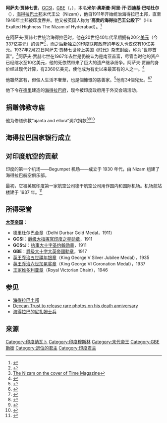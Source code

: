 {{Expand|time=2018-03-20T02:09:15+00:00}}
{{Infobox royalty
| name           = 阿萨夫·贾赫七世
| title          = 海得拉巴王公
| image          = Usman Ali Khan.jpg
| image_size     = 280px
| reign          = '''王公：''' 1911–1948<br/>'''名义上的王公：''' 1948–1967
| native_lang1       = [[乌尔都语|乌尔都语]]
| native_lang1_name1 = {{lang|ur|{{Nastaliq|میر عثمان علی خان}}}}
| birth_date     = {{birth date|df=yes|1886|4|6}}
| birth_place    = {{flag|British Raj}}[[海得拉巴_(印度)|海得拉巴]]（今为[[特伦甘纳邦|特伦甘纳邦]]）
| death_date     = 1967年2月24日（80岁）
| death_place    = {{IND}}[[海得拉巴_(印度)|海得拉巴]]
| full_name      = Mir Osman Ali Khan
| coronation     = 1911年9月18日
| predecessor    = [[阿萨夫·贾赫六世|阿萨夫·贾赫六世]]
| successor      = 海得拉巴君主制废除<br>（觊觎者：[[穆卡拉姆·贾赫|穆卡拉姆·贾赫]]）
| royal house    = [[阿萨夫·贾赫王朝|阿萨夫·贾赫王朝]]
| father         = [[阿萨夫·贾赫六世|阿萨夫·贾赫六世]]
| mother         = Azmat-uz-Zahrunnisa Begum
| religion       = [[伊斯兰教|伊斯兰教]][[逊尼派|逊尼派]]
| spouse        = 杜罕·帕夏夫人等
| issue      = 34名（包括[[阿薩姆·賈赫|阿薩姆·賈赫]]和[[莫阿薩姆·賈赫|莫阿薩姆·賈赫]]）
|}}
'''阿萨夫·贾赫七世'''，[[印度之星勋章|GCSI]]，[[英帝國爵級大十字勳章|GBE]]（{{lang-ur|آصف جاہ}}，{{bd|1886年|4月6日|1967年|2月24日|Osman Ali Khan}}），本名'''米尔·奥斯曼·阿里·汗·西迪基·巴哈杜尔'''（{{lang-ur|عثمان علی خان بہادر}}），[[海得拉巴_(土邦)|海得拉巴土邦]]末代王公（Nizam），他自1911年开始统治海得拉巴土邦，直至1948年土邦被印度吞并。他又被英国人称为“'''高贵的海得拉巴王公殿下'''”（His Exalted Highness The Nizam of Hyderabad）。<ref>{{cite news | url=http://www.time.com/time/magazine/article/0,9171,770599,00.html | work=Time | title=HYDERABAD: Silver Jubilee Durbar | date=22 February 1937 | accessdate=2014-07-11 | archive-date=2007-05-24 | archive-url=https://web.archive.org/web/20070524114531/http://www.time.com/time/magazine/article/0,9171,770599,00.html | dead-url=no }}</ref>

在阿萨夫·贾赫七世统治海得拉巴时，他在20世纪40年代早期拥有20亿[[美元|美元]]（今337亿美元）的资产<ref>{{Cite web |url=http://www.time.com/time/magazine/article/0,9171,868973,00.html?iid=chix-sphere |title=His Fortune on TIME |accessdate=2014-07-11 |archive-date=2009-02-03 |archive-url=https://web.archive.org/web/20090203010704/http://www.time.com/time/magazine/article/0,9171,868973,00.html?iid=chix-sphere |dead-url=no }}</ref>，而之后新独立的印度联邦政府的年收入也仅仅有10亿美元。1937年2月22日阿萨夫·贾赫七世登上美国《[[时代_(杂志)|时代]]》杂志封面，称为“世界首富”。<ref>[http://www.time.com/time/covers/0,16641,1101370222,00.html The Nizam on the cover of Time Magazine]</ref>阿萨夫·贾赫七世在1967年去世是仍被认为是南亚首富，尽管当时他的资产已经缩水至10亿美元，他的死依然带来了巨大的遗产继承纷争。阿萨夫·贾赫的身价经过现代计算，有2360亿美元，使他成为有史以来最富有的人之一。<ref>{{cite news| title=Meet the 14th Century African king who was richest man in the world of all time (adjusted for inflation!)| author=Olivia Fleming| work=Daily Mail| url=http://www.dailymail.co.uk/news/article-2218025/Meet-14th-Century-African-king-richest-man-world-time-adjusted-inflation.html|  date=15 October 2012| location=London}}</ref>

他雖然富有，但個人生活不奢華，也是個慷慨的慈善家。<ref name=bbc2019>{{Cite news |url=https://www.bbc.com/zhongwen/simp/world-49974547 |title=英国裁决前世界首富70年前一笔遗产官司 |publisher=BBC |date=2019-10-10}}</ref>他有34個兒女。<ref>{{Cite news |url=http://news.bbc.co.uk/2/hi/south_asia/7348384.stm |title=Talks over Maharajah's millions |publisher=BBC |date=2008-04-15}}</ref><ref>{{cite news |title=Why wealth of Hyderabad Nizam's heirs depends on Pakistan |url=https://www.ndtv.com/india-news/why-wealth-of-hyderabad-nizams-heirs-depends-on-pakistan-493417 |work=NDTV.com |publisher=NDTV}}</ref>

他下令在[[德里|德里]]建造的[[海得拉巴府|海得拉巴府]]，现今被印度政府用于外交会晤活动。

==捐赠佛教寺庙==
他为修缮佛教“ajanta and ellora”洞穴捐款<ref>{{cite web |title=From Ajanta Caves to Bamiyan Buddha Statues in Afghanistan...|url=https://starofmysore.com/from-ajanta-caves-to-bamiyan-buddha-statues-in-afghanistan/ |website=Star of Mysore |date=2021-06-15}}</ref><ref>{{cite news |author1=Aihik Sur |title=Ajanta cave paintings of Nizam era lie in a state of neglect |url=https://www.newindianexpress.com/cities/hyderabad/2018/jul/03/ajanta-cave-paintings-of-nizam-era-lie-in-a-state-of-neglect-1837405.html |work=The New Indian Express}}</ref><ref>{{cite news |title=How Ajanta Caves Were Rediscovered |url=https://citykatta.com/ck-how-ajanta-caves-were-rediscovered/ |work=CityKatta |date=2019-11-15}}</ref>

==海得拉巴国家银行成立==

==对印度航空的贡献==

印度的第一个机场——Begumpet 机场——成立于 1930 年代，由 Nizam 组建了海得拉巴航空俱乐部。

最初，它被英属印度第一家航空公司德干航空公司用作国内和国际机场。机场航站楼建于 1937 年。<ref>{{cite news |last1=Venkateshwarlu |first1=K. |title=A tome on the aviation history of the Deccan |url=https://www.thehindu.com/todays-paper/tp-miscellaneous/tp-others/a-tome-on-the-aviation-history-of-the-deccan/article27936689.ece |work=The Hindu |date=2001-05-26 |language=en}}</ref>

== 所得荣誉 ==
'''[[大英帝国|大英帝国]]：'''
* 德里杜尔巴金章（Delhi Durbar Gold Medal，1911）
*'''GCSI'''：[[印度之星勋章|爵级大指挥官印度之星勋章]]，1911
*'''GCStJ'''：[[聖約翰勳章|执事大十字圣约翰勋章]]，1911
*'''GBE'''：[[大英帝國勳章|爵级大十字大英帝國勳章]]，1917
*[[英王乔治五世禧年银章|英王乔治五世禧年银章]]（King George V Silver Jubilee Medal），1935
*[[英王乔治六世加冕奖章|英王乔治六世加冕奖章]]（King George VI Coronation Medal），1937
*[[王家维多利亚章|王家维多利亚章]]（Royal Victorian Chain），1946

== 参见 ==
*[[海得拉巴土邦|海得拉巴土邦]]
*[https://www.deccanchronicle.com/lifestyle/books-and-art/200217/nizam-of-hyderabads-work-go-on-facebook.html Deccan Trust to release rare photos on his death anniversary] {{Wayback|url=https://www.deccanchronicle.com/lifestyle/books-and-art/200217/nizam-of-hyderabads-work-go-on-facebook.html |date=20180912094451 }}
*[https://www.youtube.com/watch?v=D-sw2F-UhSM 海得拉巴的尼扎姆士兵]

== 来源 ==
{{reflist}}

{{Authority control}}
{{DEFAULTSORT:Osman Ali Khan}}
[[Category:印度纳瓦卜|Category:印度纳瓦卜]]
[[Category:印度穆斯林|Category:印度穆斯林]]
[[Category:末代帝王|Category:末代帝王]]
[[Category:GBE勳銜|Category:GBE勳銜]]
[[Category:退位的君主|Category:退位的君主]]
[[Category:印度君主|Category:印度君主]]